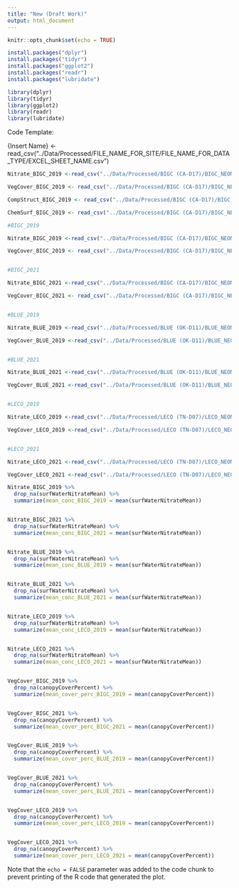 ```yaml
---
title: "New (Draft Work)"
output: html_document
---
```


```r
knitr::opts_chunk$set(echo = TRUE)
```

```r

install.packages("dplyr")
install.packages("tidyr")
install.packages("ggplot2")
install.packages("readr")
install.packages("lubridate")

library(dplyr)
library(tidyr)
library(ggplot2)
library(readr)
library(lubridate)

```


Code Template:

{Insert Name} <-read_csv("../Data/Processed/FILE_NAME_FOR_SITE/FILE_NAME_FOR_DATA_TYPE/EXCEL_SHEET_NAME.csv")


```r

Nitrate_BIGC_2019 <-read_csv("../Data/Processed/BIGC (CA-D17)/BIGC_NEON_nitrate-surfacewater/NEON.D17.BIGC.DP1.20033.001.102.100.015.NSW_15_minute.2019-07.basic.20221201T190523Z.csv")

VegCover_BIGC_2019 <- read_csv("../Data/Processed/BIGC (CA-D17)/BIGC_NEON_cover-veg-riparian/NEON.D17.BIGC.DP1.20191.001.rip_percentComposition.2019-07.basic.20230112T002213Z.csv")

CompStruct_BIGC_2019 <- read_csv("../Data/Processed/BIGC (CA-D17)/BIGC_NEON_comp-struct-riparian/NEON.D17.BIGC.DP1.20275.001.rip_assessment.2019-07.basic.20221128T182237Z.csv")

ChemSurf_BIGC_2019 <- read_csv("../Data/Processed/BIGC (CA-D17)/BIGC_NEON_chem-surfacewater/NEON.D17.BIGC.DP1.20093.001.swc_externalLabDataByAnalyte.2019-07.basic.20221215T171932Z.csv")

```

```r

#BIGC_2019

Nitrate_BIGC_2019 <-read_csv("../Data/Processed/BIGC (CA-D17)/BIGC_NEON_nitrate-surfacewater/NEON.D17.BIGC.DP1.20033.001.102.100.015.NSW_15_minute.2019-07.basic.20221201T190523Z.csv")

VegCover_BIGC_2019 <- read_csv("../Data/Processed/BIGC (CA-D17)/BIGC_NEON_cover-veg-riparian/NEON.D17.BIGC.DP1.20191.001.rip_percentComposition.2019-07.basic.20230112T002213Z.csv")


#BIGC_2021

Nitrate_BIGC_2021 <-read_csv("../Data/Processed/BIGC (CA-D17)/BIGC_NEON_nitrate-surfacewater/NEON.D17.BIGC.DP1.20033.001.102.100.015.NSW_15_minute.2021-08.basic.20221201T175835Z.csv")

VegCover_BIGC_2021 <- read_csv("../Data/Processed/BIGC (CA-D17)/BIGC_NEON_cover-veg-riparian/NEON.D17.BIGC.DP1.20191.001.rip_percentComposition.2021-08.basic.20230112T001807Z.csv")


#BLUE_2019

Nitrate_BLUE_2019 <-read_csv("../Data/Processed/BLUE (OK-D11)/BLUE_NEON_nitrate-surfacewater/NEON.D11.BLUE.DP1.20033.001.112.100.015.NSW_15_minute.2019-06.basic.20221201T045009Z.csv")

VegCover_BLUE_2019 <-read_csv("../Data/Processed/BLUE (OK-D11)/BLUE_NEON_cover-veg-riparian/NEON.D11.BLUE.DP1.20191.001.rip_percentComposition.2019-06.basic.20230112T002006Z.csv")


#BLUE_2021

Nitrate_BLUE_2021 <-read_csv("../Data/Processed/BLUE (OK-D11)/BLUE_NEON_nitrate-surfacewater/NEON.D11.BLUE.DP1.20033.001.112.100.015.NSW_15_minute.2021-06.basic.20221201T013159Z.csv")

VegCover_BLUE_2021 <-read_csv("../Data/Processed/BLUE (OK-D11)/BLUE_NEON_cover-veg-riparian/NEON.D11.BLUE.DP1.20191.001.rip_percentComposition.2021-06.basic.20230112T002305Z.csv")


#LECO_2019

Nitrate_LECO_2019 <-read_csv("../Data/Processed/LECO (TN-D07)/LECO_NEON_nitrate-surfacewater/NEON.D07.LECO.DP1.20033.001.102.100.015.NSW_15_minute.2019-09.basic.20221208T002007Z.csv")

VegCover_LECO_2019 <-read_csv("../Data/Processed/LECO (TN-D07)/LECO_NEON_cover-veg-riparian/NEON.D07.LECO.DP1.20191.001.rip_percentComposition.2019-09.basic.20230112T001930Z.csv")


#LECO_2021

Nitrate_LECO_2021 <-read_csv("../Data/Processed/LECO (TN-D07)/LECO_NEON_nitrate-surfacewater/NEON.D07.LECO.DP1.20033.001.112.100.015.NSW_15_minute.2021-09.basic.20221208T012753Z.csv")

VegCover_LECO_2021 <-read_csv("../Data/Processed/LECO (TN-D07)/LECO_NEON_cover-veg-riparian/NEON.D07.LECO.DP1.20191.001.rip_percentComposition.2021-09.basic.20230112T002003Z.csv")


```



```r

Nitrate_BIGC_2019 %>%
  drop_na(surfWaterNitrateMean) %>% 
  summarize(mean_conc_BIGC_2019 = mean(surfWaterNitrateMean))


Nitrate_BIGC_2021 %>%
  drop_na(surfWaterNitrateMean) %>% 
  summarize(mean_conc_BIGC_2021 = mean(surfWaterNitrateMean))


Nitrate_BLUE_2019 %>%
  drop_na(surfWaterNitrateMean) %>% 
  summarize(mean_conc_BLUE_2019 = mean(surfWaterNitrateMean))


Nitrate_BLUE_2021 %>%
  drop_na(surfWaterNitrateMean) %>% 
  summarize(mean_conc_BLUE_2021 = mean(surfWaterNitrateMean))


Nitrate_LECO_2019 %>%
  drop_na(surfWaterNitrateMean) %>% 
  summarize(mean_conc_LECO_2019 = mean(surfWaterNitrateMean))


Nitrate_LECO_2021 %>%
  drop_na(surfWaterNitrateMean) %>% 
  summarize(mean_conc_LECO_2021 = mean(surfWaterNitrateMean))


VegCover_BIGC_2019 %>%
  drop_na(canopyCoverPercent) %>% 
  summarize(mean_cover_perc_BIGC_2019 = mean(canopyCoverPercent))


VegCover_BIGC_2021 %>%
  drop_na(canopyCoverPercent) %>% 
  summarize(mean_cover_perc_BIGC_2021 = mean(canopyCoverPercent))


VegCover_BLUE_2019 %>%
  drop_na(canopyCoverPercent) %>% 
  summarize(mean_cover_perc_BLUE_2019 = mean(canopyCoverPercent))


VegCover_BLUE_2021 %>%
  drop_na(canopyCoverPercent) %>% 
  summarize(mean_cover_perc_BLUE_2021 = mean(canopyCoverPercent))


VegCover_LECO_2019 %>%
  drop_na(canopyCoverPercent) %>% 
  summarize(mean_cover_perc_LECO_2019 = mean(canopyCoverPercent))


VegCover_LECO_2021 %>%
  drop_na(canopyCoverPercent) %>% 
  summarize(mean_cover_perc_LECO_2021 = mean(canopyCoverPercent))


```

Note that the `echo = FALSE` parameter was added to the code chunk to prevent printing of the R code that generated the plot.
